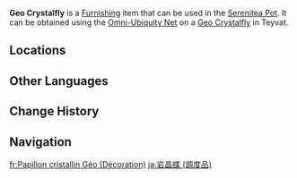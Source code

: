 {{About|the furnishing|the wildlife|Geo Crystalfly}}
{{Furnishing Infobox
|id             = 369129
|title          = Geo Crystalfly
|image          = Item Geo Crystalfly (Furnishing).png
|category       = Animal
|subcategory    = Outdoor Creature
|quality        = 3
|adeptal_energy = 100
|load           = 600
|reduced_load   = 600
|description    = Pure elemental life-forms composed of drifting Geo particles, as free and unbound as the butterflies they resemble.<br>A glittering [[Geo]] creature that is the product of rising and condensing elements, and which feeds off the ubiquitous power of Geo.<br>In antediluvian ages, even rocks could dream. They say that these crystallized flying butterflies are those very dreams the mountains had. Perhaps after hovering over the sky suffused with [[Sub-Space Creation]] energies for a long time, their posture will assume the form of pens and knives, etching these shadowed dreams into the Serenitea Pot.
|source1        = Omni-Ubiquity Net
}}
'''Geo Crystalfly''' is a [[Furnishing]] item that can be used in the [[Serenitea Pot]]. It can be obtained using the [[Omni-Ubiquity Net]] on a [[Geo Crystalfly]] in Teyvat.

==Locations==
{{Transclude|Geo Crystalfly|Locations}}

==Other Languages==
{{Other Languages
|Transclude=Geo Crystalfly
}}

==Change History==
{{Change History|2.3}}

==Navigation==
{{Furnishing Navbox/Living|Animal}}

[[fr:Papillon cristallin Géo (Décoration)]]
[[ja:岩晶蝶 (調度品)]]